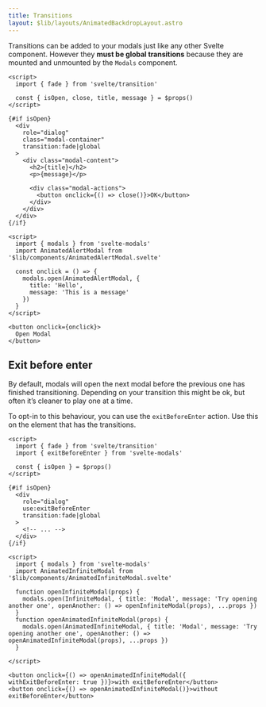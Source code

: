 ```yaml
---
title: Transitions
layout: $lib/layouts/AnimatedBackdropLayout.astro
---
```


Transitions can be added to your modals just like any other Svelte component. However they
**must be global transitions** because they are mounted and unmounted by the `Modals` component.

```svelte title="MyModal.svelte" {11}
<script>  
  import { fade } from 'svelte/transition'

  const { isOpen, close, title, message } = $props()
</script>

{#if isOpen}
  <div 
    role="dialog"
    class="modal-container"
    transition:fade|global
  >
    <div class="modal-content">
      <h2>{title}</h2>
      <p>{message}</p>

      <div class="modal-actions">
        <button onclick={() => close()}>OK</button>
      </div>
    </div>
  </div>
{/if}
```

```svelte live layout="$lib/layouts/code/NoCode.astro"
<script>
  import { modals } from 'svelte-modals'
  import AnimatedAlertModal from '$lib/components/AnimatedAlertModal.svelte'

  const onclick = () => {
    modals.open(AnimatedAlertModal, {
      title: 'Hello',
      message: 'This is a message'
    })
  }
</script>

<button onclick={onclick}>
  Open Modal
</button>
```

## Exit before enter

By default, modals will open the next modal before the previous one has finished transitioning.
Depending on your transition this might be ok, but often it’s cleaner to play one at a time.

To opt-in to this behaviour, you can use the `exitBeforeEnter` action. Use this 
on the element that has the transitions.

```svelte title="MyModal.svelte" {11}
<script>
  import { fade } from 'svelte/transition'
  import { exitBeforeEnter } from 'svelte-modals'

  const { isOpen } = $props()
</script>

{#if isOpen}
  <div 
    role="dialog" 
    use:exitBeforeEnter
    transition:fade|global
  >
    <!-- ... -->
  </div>
{/if}
```

```svelte live layout="$lib/layouts/code/NoCode.astro"
<script>
  import { modals } from 'svelte-modals'
  import AnimatedInfiniteModal from '$lib/components/AnimatedInfiniteModal.svelte'

  function openInfiniteModal(props) {
    modals.open(InfiniteModal, { title: 'Modal', message: 'Try opening another one', openAnother: () => openInfiniteModal(props), ...props })
  }
  function openAnimatedInfiniteModal(props) {
    modals.open(AnimatedInfiniteModal, { title: 'Modal', message: 'Try opening another one', openAnother: () => openAnimatedInfiniteModal(props), ...props })
  }

</script>

<button onclick={() => openAnimatedInfiniteModal({ withExitBeforeEnter: true })}>with exitBeforeEnter</button>
<button onclick={() => openAnimatedInfiniteModal()}>without exitBeforeEnter</button>
```
